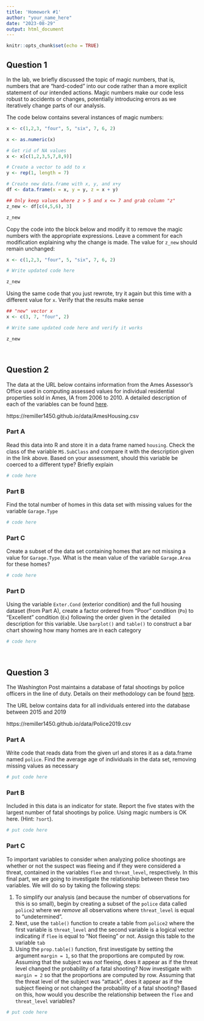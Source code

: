 ---
title: 'Homework #1'
author: "your_name_here"
date: "2023-08-29"
output: html_document
---

```{r setup, include=FALSE}
knitr::opts_chunk$set(echo = TRUE)
```


## Question 1

In the lab, we briefly discussed the topic of magic numbers, that is, numbers that are "hard-coded" into our code rather than a more explicit statement of our intended actions. Magic numbers make our code less robust to accidents or changes, potentially introducing errors as we iteratively change parts of our analysis.

The code below contains several instances of magic numbers:

```{r}
x <- c(1,2,3, "four", 5, "six", 7, 6, 2)

x <- as.numeric(x)

# Get rid of NA values
x <- x[c(1,2,3,5,7,8,9)]

# Create a vector to add to x
y <- rep(1, length = 7)

# Create new data.frame with x, y, and x+y
df <- data.frame(x = x, y = y, z = x + y)

## Only keep values where z > 5 and x <= 7 and grab column "z"
z_new <- df[c(4,5,6), 3]

z_new
```

Copy the code into the block below and modify it to remove the magic numbers with the appropriate expressions. Leave a comment for each modification explaining why the change is made. The value for `z_new` should remain unchanged:

```{r}
x <- c(1,2,3, "four", 5, "six", 7, 6, 2)

# Write updated code here

z_new
```

Using the same code that you just rewrote, try it again but this time with a different value for `x`. Verify that the results make sense

```{r}
## "new" vector x
x <- c(3, 7, "four", 2)

# Write same updated code here and verify it works

z_new
```

$~$


## Question 2

The data at the URL below  contains information from the Ames Assessor's Office used in computing assessed values for individual residential properties sold in Ames, IA from 2006 to 2010. A detailed description of each of the variables can be found [here](https://jse.amstat.org/v19n3/decock/DataDocumentation.txt).

https://remiller1450.github.io/data/AmesHousing.csv

### Part A

Read this data into R and store it in a data frame named `housing`. Check the class of the variable `MS.SubClass` and compare it with the description given in the link above. Based on your assessment, should this variable be coerced to a different type? Briefly explain

```{r}
# code here
```

### Part B

Find the total number of homes in this data set with missing values for the variable `Garage.Type`

```{r}
# code here
```

### Part C

Create a subset of the data set containing homes that are not missing a value for `Garage.Type`. What is the mean value of the variable `Garage.Area` for these homes?

```{r}
# code here
```

### Part D

Using the variable `Exter.Cond` (exterior condition) and the full housing dataset (from Part A), create a factor ordered from "Poor" condition (`Po`) to "Excellent" condition (`Ex`) following the order given in the detailed description for this variable. Use `barplot()` and `table()` to construct a bar chart showing how many homes are in each category

```{r}
# code here
```

$~$

## Question 3

The Washington Post maintains a database of fatal shootings by police officers in the line of duty. Details on their methodology can be found [here](https://github.com/washingtonpost/data-police-shootings).

The URL below contains data for all individuals entered into the database between 2015 and 2019

https://remiller1450.github.io/data/Police2019.csv

### Part A 

Write code that reads data from the given url and stores it as a data.frame named `police`. Find the average age of individuals in the data set, removing missing values as necessary

```{r}
# put code here
```

### Part B

Included in this data is an indicator for state. Report the five states with the largest number of fatal shootings by police. Using magic numbers is OK here. (Hint: `?sort`).

```{r}
# put code here
```

### Part C

To important variables to consider when analyzing police shootings are whether or not the suspect was fleeing and if they were considered a threat, contained in the variables `flee` and `threat_level`, respectively. In this final part, we are going to investigate the relationship between these two variables. We will do so by taking the following steps:

  1. To simplify our analysis (and because the number of observations for this is so small), begin by creating a subset of the `police` data called `police2` where we *remove* all observations where `threat_level` is equal to "undetermined".
  2. Next, use the `table()` function to create a table from `police2` where the first variable is `threat_level` and the second variable is a logical vector indicating if `flee` is equal to "Not fleeing" or not. Assign this table to the variable `tab`
  3. Using the `prop.table()` function, first investigate by setting the argument `margin = 1`, so that the proportions are computed by row. Assuming that the subject was *not* fleeing, does it appear as if the threat level changed the probability of a  fatal shooting? Now investigate with `margin = 2` so that the proportions are computed by row. Assuming that the threat level of the subject was "attack", does it appear as if the subject fleeing or not changed the probability of a fatal shooting? Based on this, how would you describe the relationship between the `flee` and `threat_level` variables?

```{r}
# put code here
```
















